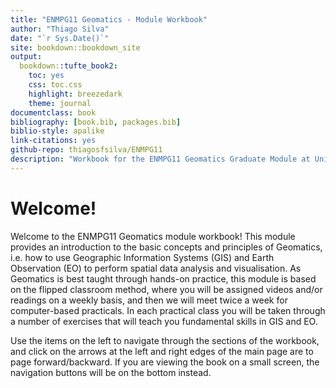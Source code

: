 ```yaml
--- 
title: "ENMPG11 Geomatics - Module Workbook" 
author: "Thiago Silva" 
date: "`r Sys.Date()`" 
site: bookdown::bookdown_site
output:
  bookdown::tufte_book2:
    toc: yes
    css: toc.css
    highlight: breezedark
    theme: journal
documentclass: book
bibliography: [book.bib, packages.bib]
biblio-style: apalike
link-citations: yes
github-repo: thiagosfsilva/ENMPG11
description: "Workbook for the ENMPG11 Geomatics Graduate Module at University of Stirling."
---
```


# Welcome! {-}

Welcome to the ENMPG11 Geomatics module workbook! This module provides an introduction to the basic concepts and principles of Geomatics, i.e. how to use Geographic Information Systems (GIS) and Earth Observation (EO) to perform spatial data analysis and visualisation. As Geomatics is best taught through hands-on practice, this module is based on the flipped classroom method, where you will be assigned videos and/or readings on a weekly basis, and then we will meet twice a week for computer-based practicals. In each practical class you will be taken through a number of exercises that will teach you fundamental skills in GIS and EO.

Use the items on the left to navigate through the sections of the workbook, and click on the arrows at the left and right edges of the main page are to page forward/backward. If you are viewing the book on a small screen, the navigation buttons will be on the bottom instead.
